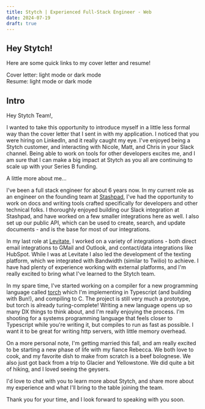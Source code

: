 ```yaml
---
title: Stytch | Experienced Full-Stack Engineer - Web
date: 2024-07-19
draft: true
---
```



## Hey Stytch!

Here are some quick links to my cover letter and resume!

<div className="flex items-center gap-1">
  Cover letter:
  <Link
    href="/docs/Nick-Beaulieu-Experienced-Full-Stack-Engineer-At-Stytch-Light.pdf"
    target="_blank"
    rel="noopener noreferrer"
  >
    light mode
  </Link>
  or
  <Link
    href="/docs/Nick-Beaulieu-Experienced-Full-Stack-Engineer-At-Stytch-Dark.pdf"
    target="_blank"
    rel="noopener noreferrer"
  >
    dark mode
  </Link>
</div>

<div className="flex items-center gap-1">
  Resume:
  <Link
    href="/docs/Nick-Beaulieu-Senior-Software-Engineer-Resume.pdf"
    target="_blank"
    rel="noopener noreferrer"
  >
    light mode
  </Link>
  or
  <Link
    href="/docs/Nick-Beaulieu-Senior-Software-Engineer-Resume-Dark.pdf"
    target="_blank"
    rel="noopener noreferrer"
  >
    dark mode
  </Link>
</div>

## Intro

Hey Stytch Team!,

I wanted to take this opportunity to introduce myself in a little less formal way than the cover letter that I sent in with my application. I noticed that you were hiring on LinkedIn, and it really caught my eye. I've enjoyed being a Stytch customer, and interacting with Nicole, Matt, and Chris in your Slack channel. Being able to work on tools for other developers excites me, and I am sure that I can make a big impact at Stytch as you all are continuing to scale up with your Series B funding.

A little more about me...

I've been a full stack engineer for about 6 years now. In my current role as an engineer on the founding team at [Stashpad](https://stashpad.com), I've had the opportunity to work on docs and writing tools crafted specifically for developers and other technical folks. I thoroughly enjoyed building our Slack integration at Stashpad, and have worked on a few smaller integrations here as well. I also set up our public API, which can be used to create, search, and update documents - and is the base for most of our integrations.

In my last role at [Levitate](https://www.levitate.ai/), I worked on a variety of integrations - both direct email integrations to GMail and Outlook, and contact/data integrations like HubSpot. While I was at Levitate I also led the development of the texting platform, which we integrated with Bandwidth (similar to Twilio) to achieve. I have had plenty of experience working with external platforms, and I'm really excited to bring what I've learned to the Stytch team.

In my spare time, I've started working on a compiler for a new programming language called [torch](https://github.com/nickbeaulieu/torch) which I'm implementing in Typescript (and building with Bun!), and compiling to C. The project is still very much a prototype, but torch is already turing-complete! Writing a new language opens up so many DX things to think about, and I'm really enjoying the process. I'm shooting for a systems programming language that feels closer to Typescript while you're writing it, but compiles to run as fast as possible. I want it to be great for writing http servers, with little memory overhead.

On a more personal note, I'm getting married this fall, and am really excited to be starting a new phase of life with my fiance Rebecca. We both love to cook, and my favorite dish to make from scratch is a beef bolognese. We also just got back from a trip to Glacier and Yellowstone. We did quite a bit of hiking, and I loved seeing the geysers.

I'd love to chat with you to learn more about Stytch, and share more about my experience and what I'll bring to the table joining the team.

Thank you for your time, and I look forward to speaking with you soon.
